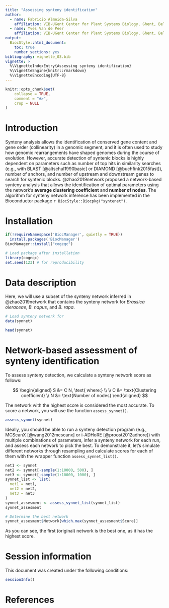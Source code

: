 ```yaml
---
title: "Assessing synteny identification"
author: 
  - name: Fabricio Almeida-Silva
    affiliation: VIB-UGent Center for Plant Systems Biology, Ghent, Belgium
  - name: Yves Van de Peer
    affiliation: VIB-UGent Center for Plant Systems Biology, Ghent, Belgium
output: 
  BiocStyle::html_document:
    toc: true
    number_sections: yes
bibliography: vignette_03.bib
vignette: >
  %\VignetteIndexEntry{Assessing synteny identification}
  %\VignetteEngine{knitr::rmarkdown}
  %\VignetteEncoding{UTF-8}  
---
```


```r
knitr::opts_chunk$set(
    collapse = TRUE,
    comment = "#>",
    crop = NULL
)
```

# Introduction

Synteny analysis allows the identification of conserved gene content and gene order (collinearity) in a genomic segment, and it is often used to study how genomic rearrangements have shaped genomes during the course of evolution. However, accurate detection of syntenic blocks is highly dependent on parameters such as number of top hits in similarity searches (e.g., with BLAST [@altschul1990basic] or DIAMOND [@buchfink2015fast]), number of anchors, and number of upstream and downstream genes to search for syntenic blocks. @zhao2019network proposed a network-based synteny analysis that allows the identification of optimal parameters using the network's **average clustering coefficient** and **number of nodes**. The algorithm for
synteny network inference has been implemented in the Bioconductor package
`r BiocStyle::Biocpkg("syntenet")`.

# Installation

```r
if(!requireNamespace('BiocManager', quietly = TRUE))
  install.packages('BiocManager')
BiocManager::install("cogeqc")
```

```r
# Load package after installation
library(cogeqc)
set.seed(123) # for reproducibility
```

# Data description

Here, we will use a subset of the synteny network inferred in @zhao2019network that contains the synteny network for *Brassica oleraceae*, *B. napus*, and *B. rapa*.

```r
# Load synteny network for 
data(synnet)

head(synnet)
```

# Network-based assessment of synteny identification

To assess synteny detection, we calculate a synteny network score as follows:

$$
\begin{aligned}
S &= C N, \text{ where:} \\
\\
C &= \text{Clustering coefficient} \\
N &= \text{Number of nodes}
\end{aligned}
$$

The network with the highest score is considered the most accurate. To score a network, you will use the function `assess_synnet()`.

```r
assess_synnet(synnet)
```

Ideally, you should be able to run a synteny detection program (e.g., MCScanX [@wang2012mcscanx] or i-ADHoRE [@proost2012adhore]) with multiple combinations of parameters, infer a synteny network for each run, and assess each network to pick the best. To demonstrate it, let's simulate different networks through resampling and calculate scores for each of them with the wrapper function `assess_synnet_list()`.

```r
net1 <- synnet
net2 <- synnet[-sample(1:10000, 500), ]
net3 <- synnet[-sample(1:10000, 1000), ]
synnet_list <- list(
  net1 = net1, 
  net2 = net2, 
  net3 = net3
)
synnet_assesment <- assess_synnet_list(synnet_list)
synnet_assesment

# Determine the best network
synnet_assesment$Network[which.max(synnet_assesment$Score)]
```

As you can see, the first (original) network is the best one, as it has the highest score.

# Session information {.unnumbered}

This document was created under the following conditions:

```r
sessionInfo()
```

# References {.unnumbered}

